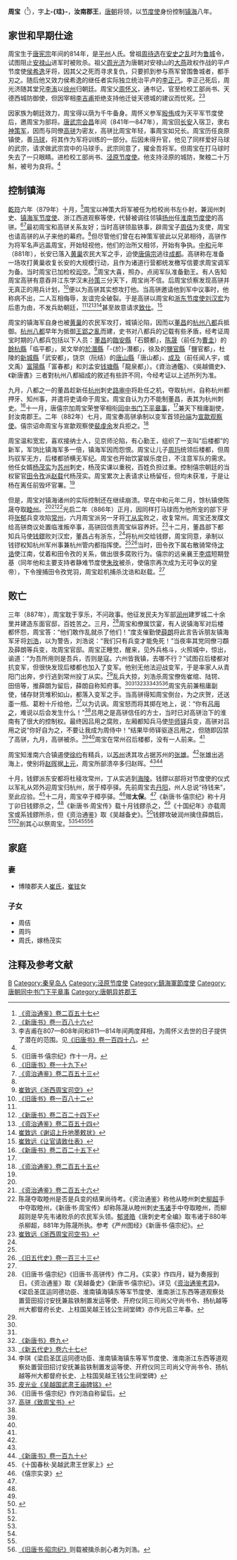 {{Infobox person
|name=周宝
|birth_date  = 814年
|birth_place = [[唐朝|唐朝]]
|death_date  = 888年2月12日
|death_place = [[唐朝|唐朝]][[杭州|杭州]]
|occupation  = 汝南郡王，[[唐朝|唐朝]]将领
}}

'''周宝'''（{{bd|814年||888年|2月12日|catIdx=Z}}<ref name=ZZTJ257>[[:s:資治通鑑/卷257|《资治通鉴》卷二百五十七]]</ref>），字'''上-{珪}-'''，'''汝南郡王'''，[[唐朝|唐朝]]将领，以[[节度使|节度使]]身份控制[[镇海|镇海]]八年。

== 家世和早期仕途 ==
周宝生于[[唐宪宗|唐宪宗]]年间的814年，是[[平州|平州]]人氏。曾祖[[周待选|周待选]]在[[安史之乱|安史之乱]]时为[[鲁城|鲁城]]令，试图阻止[[安禄山|安禄山]]进军时被败杀。祖父[[周光济|周光济]]为唐朝对安禄山的[[燕_(安史之乱)|大燕]]政权作战的平卢节度使[[侯希逸|侯希逸]]牙将，因其父之死而寻求复仇，只要抓到参与燕军曾围鲁城者，都手刃之。随后他又效力侯希逸的继任者实际独立统治平卢的[[李正己|李正己]]。李正己死后，周光济随其堂兄[[李洧|李洧]]以[[徐州|徐州]]归朝廷。周宝父[[周怀义|周怀义]]，通书记，官至检校工部尚书、天德西城防御使，但因宰相[[李吉甫|李吉甫]]拒绝支持他迁徙天德城的建议而忧死。<ref name=NBT186>[[:s:新唐書/卷186|《新唐书》卷一百八十六]]</ref><ref>李吉甫在807—808年间和811—814年间两度拜相，为周怀义去世的日子提供了潜在的范围。见[[:s:舊唐書/卷148|《旧唐书》卷一百四十八]]。</ref>

因家族为朝廷效力，周宝得以荫为千牛备身。周怀义参军[[殷侑|殷侑]]成为天平军节度使后，邀周宝为部将。[[唐武宗|唐武宗]][[会昌_(唐朝)|会昌]]年间（841年—847年），周宝回[[长安|长安]]入宿卫，隶右[[神策军|神策军]]，因而与同僚[[高骈|高骈]]为密友，高骈比周宝年轻，事周宝如兄长。周宝历任良原镇使，善[[马球|马球]]，将其作为军将训练的一部分。后因未得升官，他见了同样爱好马球的武宗，请求做武宗宫中的马球手。武宗同意了，擢金吾将军。但周宝在打马球时失去了一只眼睛。进检校工部尚书、[[泾原节度使|泾原节度使]]。他支持泾原的城防，聚粮二十万斛，被号为良将。<ref name=NBT186/>

== 控制镇海 ==
[[乾符|乾符]]六年（879年）十月，<ref>《旧唐书·僖宗纪》作十一月。</ref>周宝以神策大将军被任为检校尚书左仆射，兼润州刺史、[[镇海军节度使|镇海军节度使]]、浙江西道观察等使，代替被调往邻镇[[扬州|扬州]]任[[淮南节度使|淮南节度使]]的高骈。<ref name=BT19-2>[[:s:旧唐书/卷19下|《旧唐书》卷一十九下]]</ref><ref>[[:s:資治通鑑/卷253|《资治通鉴》卷二百五十三]]</ref>最初周宝和高骈关系友好；当时高骈领盐铁事，辟周宝子[[周佶|周佶]]为支使，周宝也请高骈的从子来他的幕府。<ref name=NBT186/>但尽管他们曾在右神策军彼此以兄弟相待，高骈作为将军名声远盖周宝，开始轻视他，他们的治所又相邻，开始有争执。[[中和_(唐朝)|中和]]元年（881年），长安已落入[[黄巢|黄巢]]农民大军之手，迫使[[唐僖宗|唐僖宗]]逃往[[成都|成都]]。高骈称在准备一场攻打黄巢收复长安的大规模行动，且作为诸道行营都统发檄写信要求周宝调军为备。当时周宝已加检校[[司空|司空]]。<ref>[[:s:浙西周宝司空|崔致远《浙西周宝司空》]]</ref>周宝大喜，照办，点阅军队准备勤王。有人告知周宝高骈有意吞并江东学汉末[[孙策|孙策]]三分天下，周宝尚不信。后周宝侦察发现高骈并无真正的用兵计划，<ref name=BT182>[[:s:旧唐书/卷182|《旧唐书》卷一百八十二]]</ref>便以为高骈其实想攻打他。当高骈邀请他到军中议事时，他称病不出，二人互相侮辱，友谊完全破裂。于是高骈以周宝和[[浙东节度使|浙东节度使]][[刘汉宏|刘汉宏]]为后患为由，不发兵助朝廷，<ref name=BT19-2/><ref name=NBT224-3>[[:s:新唐书/卷224下|《新唐书》卷二百二十四下]]</ref><ref name=ZZTJ254>[[:s:資治通鑑/卷254|《资治通鉴》卷二百五十四]]</ref><ref>[[:s:谢诏上升地墨敕状|崔致远《谢诏上升地墨敕状》]]</ref>甚至故意请求[[致仕|致仕]]。<ref>[[:s:让官请致仕表|崔致远《让官请致仕表》]]</ref>

周宝的镇海军自身也被[[黄巢|黄巢]]的农民军攻打，城镇沦陷，因而以[[董昌|董昌]]的[[杭州八都|杭州八都]]兵抵御。[[杭州八都|杭州八都]]早年为抵御[[王郢|王郢之亂]]而建，史书对八都兵的记载有些矛盾，经考证周宝时期的八都兵包括以下人员：[[董昌|董昌]]的[[临安县|臨安縣]]「石鏡都」，[[陈晟|陈晟]]（前任为[[曹圭|曹圭]]）的[[余杭县|餘杭縣]]「临平都」，吴文举的[[於潜县|於潛縣]]「-{於}-潛都」，徐及的[[盐官县|鹽官縣]]「鹽官都」，杜陵的[[新城县|新城縣]]「武安都」，饶京（阮结）的[[唐山县_(唐朝)|唐山縣]]「唐山都」、[[成及|成及]]（前任闻人宇，或文禹）[[富阳县|富陽縣]]「富春都」和刘孟安[[钱塘县|钱塘縣]]「龍泉都」）。《資治通鑑》、《吳越備史》、《新唐書》三者對杭州八都組成的敘述有些許不同，今经考证以上述所列为准。

九月，八都之一的董昌趁新任[[杭州|杭州]]刺史[[路审中|路审中]]将赴任之机，夺取杭州，自称杭州都押牙、知州事，并遣将吏请命于周宝。周宝自认为力不能制董昌，表其为杭州刺史。<ref>[[:s:新唐书/卷225下|《新唐书》卷二百二十五下]]</ref>十一月，唐僖宗加周宝荣誉宰相衔[[同中书门下平章事|同中书门下平章事]]，<ref name=ZZTJ254/>兼天下租庸副使，封汝南郡王。二年（882年）七月，周宝奏高骈承制以变军首领[[孙端|孙端]]为[[宣歙观察使|宣歙观察使]]。僖宗诏命周宝与宣歙观察使[[裴虔余|裴虔余]]发兵拒之。<ref>[[:s:資治通鑑/卷255|《资治通鉴》卷二百五十五]]</ref>

周宝温和宽宏，喜欢接纳士人，见京师沦陷，有心勤王，组织了一支叫“后楼都”的新军，军饷比镇海军多一倍，镇海军因而怨恨。周宝让儿子[[周玙|周玙]]统领后楼都，但周玙驭军无方，后楼都骄横无军纪。周宝也开始饮宴娱乐度日，不注意军队的需求。他任女婿[[杨茂实|杨茂实]]为[[苏州|苏州]]刺史，杨茂实课以重税，百姓负担过重。控制僖宗朝廷的当权宦官[[田令孜|田令孜]]派[[赵载|赵载]]代杨茂实。周宝累次上表请求让杨留任，但均未获准，于是让杨在离任前毁坏官署。<ref name=NBT186/>

但是，周宝对镇海诸州的实际控制还在继续崩溃。早在中和元年二月，馀杭镇使陈晟夺取[[睦州_(仁寿)|睦州]]。<ref name=NBT186/><ref name=ZZTJ256>[[:s:資治通鑑/卷256|《资治通鉴》卷二百五十六]]</ref><ref>陈晟夺取睦州是否是兵变的结果尚待考。《资治通鉴》称他从睦州刺史[[柳超|柳超]]手中夺取睦州，《新唐书·周宝传》却称陈晟从睦州刺史[[韦诸|韦诸]]手中夺取睦州，而柳超则是早先韦诸败杀的农民军头领。[[郁贤皓|郁贤皓]]《唐刺史考全编》取韦诸于880年杀柳超，881年为陈晟所执。参考《严州图经》《新唐书·僖宗纪》。</ref>光启二年（886年）正月，因同样打马球而为他所宠的部下牙将[[张郁|张郁]]兵变攻陷[[常州|常州]]，六月周宝派另一牙将[[丁从实|丁从实]]败之，收复常州。周宝还发牒文给高骈商议处置临淮叛卒事，高骈回信责周宝纵容养奸。<ref>[[:s:浙西周宝司空书|崔致远《浙西周宝司空书》]]</ref>十二月，董昌部下都知兵马使[[钱鏐|钱鏐]]败刘汉宏，董昌占有浙东，<ref name=ZZTJ256/>将杭州交给钱鏐，周宝同意，承制以钱镠权知杭州军州事兼杭州管内都指挥使。<ref name=NBT186/><ref name=HFD133>[[:s:旧五代史/卷133|《旧五代史》卷一百三十三]]</ref>当时，田令孜下属右散骑常侍[[沈诰|沈诰]]使江南，仗着和田令孜的关系，做出很多腐败行为。僖宗的远亲襄王[[李煴|李煴]]短期登基（同年他和主要支持者静难节度使[[朱玫_(唐朝)|朱玫]]被杀，使僖宗再次成为无可争议的皇帝），下令搜捕田令孜党羽，周宝趁机捕杀沈诰和赵载。<ref name=NBT186/>

== 败亡 ==
三年（887年），周宝耽于享乐，不问政事。他征发民夫为军部[[润州|润州]]建罗城二十余里并建造东面官邸，百姓苦之。三月，<ref>《旧唐书·僖宗纪》《旧唐书·高骈传》作二月。《实录》作四月，疑为奏报到日。《资治通鉴》取《吴越备史》《新唐书·僖宗纪》。详见《[[资治通鉴考异|资治通鉴考异]]》。《梁启圣匡运同德功臣、淮南镇海镇东等军节度使、淮南浙江东西等道观察处置营田招讨安抚兼盐铁制置发运等使、开府仪同三司尚父守尚书令、扬杭越等州大都督府长史、上柱国吴越王钱公生祠堂碑》亦作光启三年春。</ref>周宝和僚属饮宴，有人说镇海军对后楼都怀怨，周宝答：“他们敢作乱就杀了他们！”度支催勤使[[薛朗|薛朗]]将此言告诉朋友镇海军牙将[[刘浩|刘浩]]，以为警告，刘浩说：“我们只有兵变才能免死！”当夜率其党同僚刁頵及薛朗等兵变，攻周宝官邸。周宝正睡觉，醒来，见外兵格斗，火照城中，惊出，谕道：“为吾所用则是吾兵，否则是寇。六州皆我镇，去哪不行？”试图召后楼都对抗变军，但很快发现后楼都也加入了变军。他别无他法迎战变军，于是率家人从青阳门出奔，步行逃到常州投丁从实。<ref name=BT182/>乱兵大掠，刘浩杀周宝僚佐崔绾、陆锷、田倍等，推薛朗为留后，薛朗自称知府事。<ref name=BT19-2/><ref name=HFD133/><ref name=NBT9>[[:s:新唐书/卷9|《新唐书》卷九]]</ref><ref name=NHFD67>[[:s:新五代史/卷67|《新五代史》卷六十七]]</ref><ref name=TQ>李琪《梁启圣匡运同德功臣、淮南镇海镇东等军节度使、淮南浙江东西等道观察处置营田招讨安抚兼盐铁制置发运等使、开府仪同三司尚父守尚书令、扬杭越等州大都督府长史、上柱国吴越王钱公生祠堂碑》</ref><ref name=TWY>[[:s:吴越国武肃王庙碑铭|皮光业《吴越国武肃王庙碑铭》]]</ref><ref>《旧唐书·僖宗纪》作刘浩自称留后。</ref>周宝先前兼租庸副使，储存财货堆积如山，都落入变军之手。当高骈得知周宝倒台，为之庆贺，还送齑一瓶、葛粉十斤给他，<ref>[[:s:致周宝书|高骈《致周宝书》]]</ref>以为讥讽。周宝怒而将其掷在地上，说：“你有[[吕用之|吕用之]]，难说以后会发生什么！”<ref name=ZZTJ256/>吕用之是高骈信任的方士，当时已对高骈治下的淮南有了很大的控制权。最终因吕用之腐败，左厢都知兵马使[[毕师铎|毕师铎]]兵变，高骈对吕用之说“你好自为之，不要让我成为周侍中！”结果毕师铎驱逐吕用之，但随即囚禁了高骈，九月，高骈被杀。<ref name=ZZTJ257/><ref name=NBT224-3/>周宝在常州召后楼都，没有一人前来。<ref name=NBT186/>

周宝知淮南六合镇遏使[[徐约|徐约]]有精兵，以[[苏州|苏州]]诱其攻占据苏州的[[张雄_(唐朝)|张雄]]。<ref name=ZZTJ256/>张雄出逃海上，使别将[[赵晖|赵晖]]据[[上元|上元]]，周宝所部溃卒多归赵晖。<ref name=ZZTJ257/><ref>[[:s:旧唐书/卷190|《新唐书》卷一百九十]]</ref>

十月，钱鏐派东安都将杜稜攻常州，丁从实逃到[[海陵|海陵]]。钱鏐以部将对节度使的仪式以军礼从郊外迎周宝归杭州，居于樟亭驿。先前周宝去[[丹阳|丹阳]]，州人总说“待钱来”，至此应验。<ref>《十国春秋·吴越武肃王世家上》</ref>十二月，周宝卒于樟亭驿。<ref>《僖宗实录》</ref>赠'''太保'''。<ref name=ZZTJ257/>《新唐书·僖宗纪》称十月丁卯日钱鏐杀之，<ref name=NBT9/>《新唐书·周宝传》载十月钱鏐杀之，<ref name=NBT186/>《十国纪年》亦载周宝或系钱鏐所杀，但《资治通鉴》取《吴越备史》。<ref>{{Cite web |url=http://www.guoxue123.com/shibu/0101/01zztjhz/257.htm |title=[[胡三省|胡三省]]注释版《资治通鉴》卷二百五十七 |accessdate=2013-05-14 |archive-date=2009-03-02 |archive-url=https://web.archive.org/web/20090302040037/http://www.guoxue123.com/shibu/0101/01zztjhz/257.htm |dead-url=no }}</ref>钱鏐攻破润州擒住薛朗后，<ref name=HFD133/><ref name=TWY/>剖其心以祭周宝。<ref name=ZZTJ257/><ref name=NHFD67/><ref name=TQ/><ref>[[:s:旧唐书/卷20上|《旧唐书·昭宗纪》]]则载被擒杀剖心者为刘浩。</ref>

== 家庭 ==
=== 妻 ===
*博陵郡夫人[[博陵崔氏|崔氏]]，[[崔铉|崔铉]]女

=== 子女 ===
*周佶
*周玙
*周氏，嫁杨茂实

== 注释及参考文献 ==
{{reflist|3}}

{{DEFAULTSORT:Z}}
[[Category:周姓|B]]
[[Category:秦皇岛人|Category:秦皇岛人]]
[[Category:泾原节度使|Category:泾原节度使]]
[[Category:鎮海軍節度使|Category:鎮海軍節度使]]
[[Category:唐朝同中书门下平章事|Category:唐朝同中书门下平章事]]
[[Category:唐朝异姓郡王|Category:唐朝异姓郡王]]